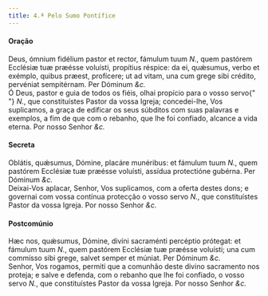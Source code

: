 ```yaml
---
title: 4.ª Pelo Sumo Pontífice
---
```


<h4 class="text-center">Oração</h4>
<div class="grid grid-cols-2 gap-5">
  <span class="text-justify">
    Deus, ómnium fidélium pastor et rector, fámulum tuum <em>N.</em>, quem
    pastórem Ecclésiæ tuæ præésse voluísti, propítius réspice: da ei, quǽsumus,
    verbo et exémplo, quibus præest, profícere; ut ad vitam, una cum grege sibi
    crédito, pervéniat sempitérnam. Per Dóminum <em>&c.</em>
  </div>
  <span class="text-justify">
    Ó Deus, pastor e guia de todos os fiéis, olhai propício para o vosso servo{" "}
    <em>N.</em>, que constituístes Pastor da vossa Igreja; concedei-lhe, Vos
    suplicamos, a graça de edificar os seus súbditos com suas palavras e
    exemplos, a fim de que com o rebanho, que lhe foi confiado, alcance a vida
    eterna. Por nosso Senhor <em>&c.</em>
  </div>
</div>

<h4 class="text-center">Secreta</h4>
<div class="grid grid-cols-2 gap-5">
  <span class="text-justify">
    Oblátis, quǽsumus, Dómine, placáre munéribus: et fámulum tuum <em>N.</em>,
    quem pastórem Ecclésiæ tuæ præésse voluísti, assídua protectióne gubérna.
    Per Dóminum <em>&c.</em>
  </div>
  <span class="text-justify">
    Deixai-Vos aplacar, Senhor, Vos suplicamos, com a oferta destes dons; e
    governai com vossa contínua protecção o vosso servo <em>N.</em>, que
    constituístes Pastor da vossa Igreja. Por nosso Senhor <em>&c.</em>
  </div>
</div>

<h4 class="text-center">Postcomúnio</h4>
<div class="grid grid-cols-2 gap-5">
  <span class="text-justify">
    Hæc nos, quǽsumus, Dómine, divíni sacraménti percéptio prótegat: et fámulum
    tuum <em>N.</em>, quem pastórem Ecclésiæ tuæ præésse voluísti; una cum
    commísso sibi grege, salvet semper et múniat. Per Dóminum <em>&c.</em>
  </div>
  <span class="text-justify">
    Senhor, Vos rogamos, permiti que a comunhão deste divino sacramento nos
    proteja; e salve e defenda, com o rebanho que lhe foi confiado, o vosso
    servo <em>N.</em>, que constituístes Pastor da vossa Igreja. Por nosso
    Senhor <em>&c.</em>
  </div>
</div>
